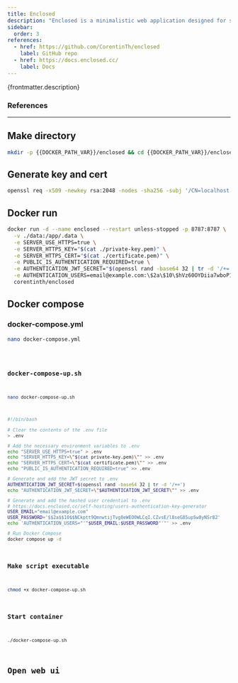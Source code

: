 ```yaml
---
title: Enclosed
description: "Enclosed is a minimalistic web application designed for sending private and secure notes. Whether you need to share sensitive information or just want a simple way to send encrypted messages, Enclosed provides a user-friendly interface with strong security features to ensure your data remains confidential."
sidebar:
  order: 3
references:
  - href: https://github.com/CorentinTh/enclosed
    label: GitHub repo
  - href: https://docs.enclosed.cc/
    label: Docs
---
```



<p>{frontmatter.description}</p>

### References

<ReferenceLinks references={frontmatter.references} />

---

## Make directory

```sh wrap preserveIndent
mkdir -p {{DOCKER_PATH_VAR}}/enclosed && cd {{DOCKER_PATH_VAR}}/enclosed
```

## Generate key and cert

```sh title="private-key.pem + certificate.pem" wrap preserveIndent
openssl req -x509 -newkey rsa:2048 -nodes -sha256 -subj '/CN=localhost' -keyout private-key.pem -out certificate.pem
```

## Docker run

```sh wrap preserveIndent
docker run -d --name enclosed --restart unless-stopped -p 8787:8787 \
  -v ./data:/app/.data \
  -e SERVER_USE_HTTPS=true \
  -e SERVER_HTTPS_KEY="$(cat ./private-key.pem)" \
  -e SERVER_HTTPS_CERT="$(cat ./certificate.pem)" \
  -e PUBLIC_IS_AUTHENTICATION_REQUIRED=true \
  -e AUTHENTICATION_JWT_SECRET="$(openssl rand -base64 32 | tr -d '/+=')" \
  -e AUTHENTICATION_USERS=email@example.com:\$2a\$10\$hVz60OYDiia7wboP1OBYVeS7ZCBoYPgOS.4BnuwQ/Zh1FSTz9w9py \
  corentinth/enclosed
```

## Docker compose

### docker-compose.yml

```sh
nano docker-compose.yml
```

<Code lang="yml" title="docker-compose.yml" wrap preserveIndent code={yaml} />

### docker-compose-up.sh

```sh
nano docker-compose-up.sh
```

```sh title=docker-compose-up.sh wrap preserveIndent
#!/bin/bash

# Clear the contents of the .env file
> .env

# Add the necessary environment variables to .env
echo "SERVER_USE_HTTPS=true" > .env
echo "SERVER_HTTPS_KEY=\"$(cat private-key.pem)\"" >> .env
echo "SERVER_HTTPS_CERT=\"$(cat certificate.pem)\"" >> .env
echo "PUBLIC_IS_AUTHENTICATION_REQUIRED=true" >> .env

# Generate and add the JWT secret to .env
AUTHENTICATION_JWT_SECRET=$(openssl rand -base64 32 | tr -d '/+=')
echo "AUTHENTICATION_JWT_SECRET=\"$AUTHENTICATION_JWT_SECRET\"" >> .env

# Generate and add the hashed user credential to .env
# https://docs.enclosed.cc/self-hosting/users-authentication-key-generator
USER_EMAIL="email@example.com"
USER_PASSWORD='$$2a$$10$$NCkptt9QmnwtijTvg8eWEO0WLCqI.CZvsE/l8seG85upSw8yNSr82'
echo 'AUTHENTICATION_USERS="'"$USER_EMAIL:$USER_PASSWORD"'"' >> .env

# Run Docker Compose
docker compose up -d
```

### Make script executable

```sh
chmod +x docker-compose-up.sh
```

### Start container

```sh
./docker-compose-up.sh
```

## Open web ui

<OpenWebUI port="8787" />
